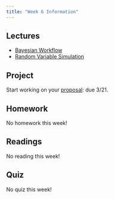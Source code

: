 ```yaml
---
title: "Week 6 Information"
---
```


## Lectures

- [Bayesian Workflow](../slides/lecture06-1-bayes-workflow.qmd)
- [Random Variable Simulation](../slides/lecture06-2-random-simulation.qmd)

## Project

Start working on your [proposal](../project/proposal.qmd): due 3/21.

## Homework

No homework this week!

## Readings

No reading this week!

## Quiz

No quiz this week!